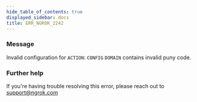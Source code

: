 ```yaml
---
hide_table_of_contents: true
displayed_sidebar: docs
title: ERR_NGROK_2242
---
```


### Message

Invalid configuration for `ACTION`: `CONFIG` `DOMAIN` contains invalid puny code.

<ErrorDetails />

### Further help

If you're having trouble resolving this error, please reach out to [support@ngrok.com](mailto:support@ngrok.com?subject=Help%20with%20ERR_NGROK_2242)
